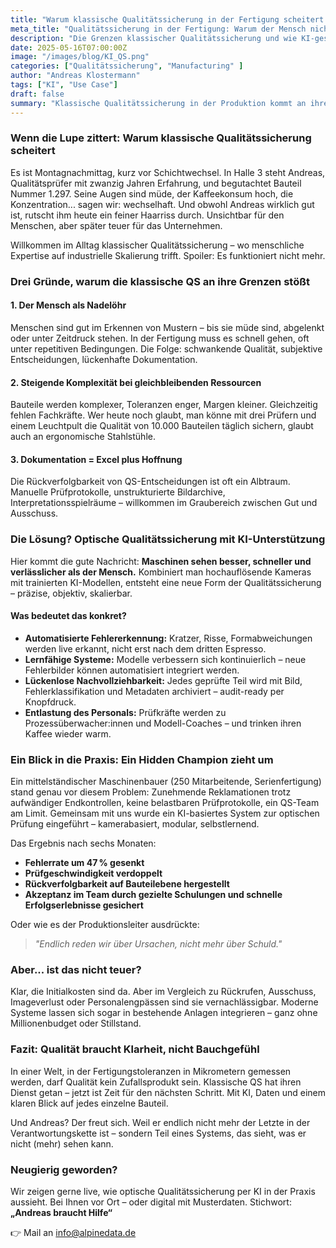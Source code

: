 ```yaml
---
title: "Warum klassische Qualitätssicherung in der Fertigung scheitert - und wie Daten helfen"
meta_title: "Qualitätssicherung in der Fertigung: Warum der Mensch nicht mehr reicht"
description: "Die Grenzen klassischer Qualitätssicherung und wie KI-gestützte Bildverarbeitung endlich Klarheit schafft - ein Blick in die Praxis."
date: 2025-05-16T07:00:00Z
image: "/images/blog/KI_QS.png"
categories: ["Qualitätssicherung", "Manufacturing" ]
author: "Andreas Klostermann"
tags: ["KI", "Use Case"]
draft: false
summary: "Klassische Qualitätssicherung in der Produktion kommt an ihre Grenzen – zu subjektiv, zu langsam, zu teuer. Wie KI und optische Bildverarbeitung das ändern, zeigen wir anhand eines praktischen Use Cases aus der Fertigung."
---
```


### Wenn die Lupe zittert: Warum klassische Qualitätssicherung scheitert

Es ist Montagnachmittag, kurz vor Schichtwechsel. In Halle 3 steht Andreas, Qualitätsprüfer mit zwanzig Jahren Erfahrung, und begutachtet Bauteil Nummer 1.297. Seine Augen sind müde, der Kaffeekonsum hoch, die Konzentration... sagen wir: wechselhaft. Und obwohl Andreas wirklich gut ist, rutscht ihm heute ein feiner Haarriss durch. Unsichtbar für den Menschen, aber später teuer für das Unternehmen.

Willkommen im Alltag klassischer Qualitätssicherung – wo menschliche Expertise auf industrielle Skalierung trifft. Spoiler: Es funktioniert nicht mehr.

### Drei Gründe, warum die klassische QS an ihre Grenzen stößt

#### 1. **Der Mensch als Nadelöhr**

Menschen sind gut im Erkennen von Mustern – bis sie müde sind, abgelenkt oder unter Zeitdruck stehen. In der Fertigung muss es schnell gehen, oft unter repetitiven Bedingungen. Die Folge: schwankende Qualität, subjektive Entscheidungen, lückenhafte Dokumentation.

#### 2. **Steigende Komplexität bei gleichbleibenden Ressourcen**

Bauteile werden komplexer, Toleranzen enger, Margen kleiner. Gleichzeitig fehlen Fachkräfte. Wer heute noch glaubt, man könne mit drei Prüfern und einem Leuchtpult die Qualität von 10.000 Bauteilen täglich sichern, glaubt auch an ergonomische Stahlstühle.

#### 3. **Dokumentation = Excel plus Hoffnung**

Die Rückverfolgbarkeit von QS-Entscheidungen ist oft ein Albtraum. Manuelle Prüfprotokolle, unstrukturierte Bildarchive, Interpretationsspielräume – willkommen im Graubereich zwischen Gut und Ausschuss.

### Die Lösung? Optische Qualitätssicherung mit KI-Unterstützung

Hier kommt die gute Nachricht: **Maschinen sehen besser, schneller und verlässlicher als der Mensch.** Kombiniert man hochauflösende Kameras mit trainierten KI-Modellen, entsteht eine neue Form der Qualitätssicherung – präzise, objektiv, skalierbar.

#### Was bedeutet das konkret?

- **Automatisierte Fehlererkennung:** Kratzer, Risse, Formabweichungen werden live erkannt, nicht erst nach dem dritten Espresso.
- **Lernfähige Systeme:** Modelle verbessern sich kontinuierlich – neue Fehlerbilder können automatisiert integriert werden.
- **Lückenlose Nachvollziehbarkeit:** Jedes geprüfte Teil wird mit Bild, Fehlerklassifikation und Metadaten archiviert – audit-ready per Knopfdruck.
- **Entlastung des Personals:** Prüfkräfte werden zu Prozessüberwacher:innen und Modell-Coaches – und trinken ihren Kaffee wieder warm.

### Ein Blick in die Praxis: Ein Hidden Champion zieht um

Ein mittelständischer Maschinenbauer (250 Mitarbeitende, Serienfertigung) stand genau vor diesem Problem: Zunehmende Reklamationen trotz aufwändiger Endkontrollen, keine belastbaren Prüfprotokolle, ein QS-Team am Limit. Gemeinsam mit uns wurde ein KI-basiertes System zur optischen Prüfung eingeführt – kamerabasiert, modular, selbstlernend.

Das Ergebnis nach sechs Monaten:

- **Fehlerrate um 47 % gesenkt**
- **Prüfgeschwindigkeit verdoppelt**
- **Rückverfolgbarkeit auf Bauteilebene hergestellt**
- **Akzeptanz im Team durch gezielte Schulungen und schnelle Erfolgserlebnisse gesichert**

Oder wie es der Produktionsleiter ausdrückte:

> *"Endlich reden wir über Ursachen, nicht mehr über Schuld."*

### Aber... ist das nicht teuer?

Klar, die Initialkosten sind da. Aber im Vergleich zu Rückrufen, Ausschuss, Imageverlust oder Personalengpässen sind sie vernachlässigbar. Moderne Systeme lassen sich sogar in bestehende Anlagen integrieren – ganz ohne Millionenbudget oder Stillstand.

### Fazit: Qualität braucht Klarheit, nicht Bauchgefühl

In einer Welt, in der Fertigungstoleranzen in Mikrometern gemessen werden, darf Qualität kein Zufallsprodukt sein. Klassische QS hat ihren Dienst getan – jetzt ist Zeit für den nächsten Schritt. Mit KI, Daten und einem klaren Blick auf jedes einzelne Bauteil.

Und Andreas? Der freut sich. Weil er endlich nicht mehr der Letzte in der Verantwortungskette ist – sondern Teil eines Systems, das sieht, was er nicht (mehr) sehen kann.

### Neugierig geworden?

Wir zeigen gerne live, wie optische Qualitätssicherung per KI in der Praxis aussieht. Bei Ihnen vor Ort – oder digital mit Musterdaten. Stichwort: **„Andreas braucht Hilfe“**

👉 Mail an [info@alpinedata.de](mailto:info@alpinedata.de?subject=Qualität%20mit%20KI%20in%20der%20Fertigung)
